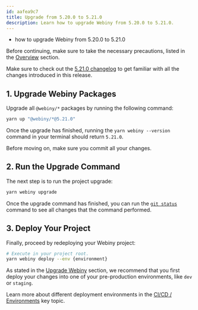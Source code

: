 ```yaml
---
id: aafea9c7
title: Upgrade from 5.20.0 to 5.21.0
description: Learn how to upgrade Webiny from 5.20.0 to 5.21.0.
---
```



<Alert type="success" title="What you’ll learn">

- how to upgrade Webiny from 5.20.0 to 5.21.0

</Alert>

<Alert type="danger">

Before continuing, make sure to take the necessary precautions, listed in the [Overview](/docs/release-notes/upgrade-webiny#-precaution-measures) section.

</Alert>

<Alert type="info">

Make sure to check out the [5.21.0 changelog](/docs/release-notes/5.21.0/changelog) to get familiar with all the changes introduced in this release.

</Alert>

## 1. Upgrade Webiny Packages

Upgrade all `@webiny/*` packages by running the following command:

```bash
yarn up "@webiny/*@5.21.0"
```

Once the upgrade has finished, running the `yarn webiny --version` command in your terminal should return `5.21.0`.

<Alert type="info">

Before moving on, make sure you commit all your changes.

</Alert>

## 2. Run the Upgrade Command

The next step is to run the project upgrade:

```bash
yarn webiny upgrade
```

Once the upgrade command has finished, you can run the [`git status`](https://git-scm.com/docs/git-status) command to see all changes that the command performed.

## 3. Deploy Your Project

Finally, proceed by redeploying your Webiny project:

```bash
# Execute in your project root.
yarn webiny deploy --env {environment}
```

<Alert type="warning">

As stated in the [Upgrade Webiny](/docs/release-notes/upgrade-webiny#pre-production-environments-first) section, we recommend that you first deploy your changes into one of your pre-production environments, like `dev` or `staging`.

</Alert>

<Alert type="success">

Learn more about different deployment environments in the [CI/CD / Environments](/docs/core-development-concepts/ci-cd/environments) key topic.

</Alert>
